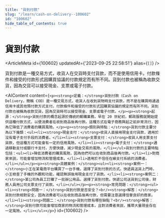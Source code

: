 ```yaml
---
title: "貨到付款"
slug: "/learn/cash-on-delivery--100602"
id: "100602"
hide_table_of_contents: true
---
```



# 貨到付款

<ArticleMeta id={100602} updatedAt={'2023-09-25 22:58:51'} alias={`[]`} />
<div className='border-solid border-b border-t-0 my-4 border-[var(--ifm-color-gray-300)]' />

貨到付款是一種交易方式，收貨人在交貨時支付貨款，而不是使用信用卡。付款條件和接受的付款形式因購買協議的付款規定而有所不同。貨到付款也被稱為收款交貨，因為交貨可以接受現金、支票或電子付款。

<AIContent content={`<p><strong>定義：</strong>貨到付款（Cash on Delivery，簡稱 COD）是一種交易方式，收貨人在收到貨物時支付貨款，而不是在購買時通過信用卡或其他預付款方式支付。付款條件和接受的付款形式因購買協議的規定而有所不同。貨到付款也被稱為收款交貨，因為交貨時可以接受現金、支票或電子付款。</p><p><strong>起源：</strong>貨到付款的概念起源於傳統的郵購業務，早在 20 世紀初，郵政服務就開始提供這種付款方式，以便消費者在收到商品後再付款。這種方式在電子商務興起之前非常流行，因為它降低了消費者的購買風險。</p><p><strong>類別與特點：</strong>貨到付款主要分為以下幾類：<ul><li><strong>現金支付：</strong>收貨人直接用現金支付貨款，適用於沒有電子支付手段的消費者。</li><li><strong>支票支付：</strong>收貨人用支票支付貨款，但這種方式可能會有一定的信用風險。</li><li><strong>電子支付：</strong>通過移動支付或銀行卡支付，方便快捷，減少現金交易的風險。</li></ul>貨到付款的主要特點包括：<ul><li>降低消費者的購買風險，因為他們可以在收到商品後再付款。</li><li>對商家來説，可能會增加物流和管理成本。</li><li>適用於不信任在線支付系統的消費者。</li></ul></p><p><strong>具體案例：</strong><ul><li><strong>案例一：</strong>小王在某電商平台購買了一台手機，選擇了貨到付款的方式。快遞員送貨上門時，小王檢查了手機的外觀和功能，確認無誤後用現金支付了貨款。</li><li><strong>案例二：</strong>某公司為員工訂購了一批辦公用品，選擇了貨到付款。快遞公司送貨到公司後，財務人員用公司支票支付了貨款。</li></ul></p><p><strong>常見問題：</strong><ul><li><strong>問題一：</strong>貨到付款是否安全？<br/><strong>解答：</strong>貨到付款相對安全，因為消費者可以在收到商品後再付款，但需要注意選擇信譽良好的商家。</li><li><strong>問題二：</strong>貨到付款有哪些缺點？<br/><strong>解答：</strong>貨到付款可能會增加商家的物流和管理成本，且對消費者來説，攜帶大量現金存在一定風險。</li></ul></p>`} id={100602} />
